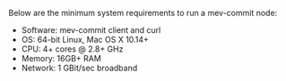 Below are the minimum system requirements to run a mev-commit node:

- Software: mev-commit client and curl
- OS: 64-bit Linux, Mac OS X 10.14+
- CPU: 4+ cores @ 2.8+ GHz
- Memory: 16GB+ RAM
- Network: 1 GBit/sec broadband
